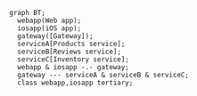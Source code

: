 ```mermaid
graph BT;
  webapp(Web app);
  iosapp(iOS app);
  gateway([Gateway]);
  serviceA[Products service];
  serviceB[Reviews service];
  serviceC[Inventory service];
  webapp & iosapp -.- gateway;
  gateway --- serviceA & serviceB & serviceC;
  class webapp,iosapp tertiary;
```
